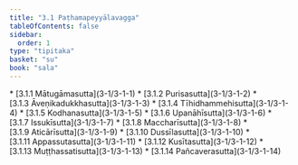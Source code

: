 ```yaml
---
title: "3.1 Paṭhamapeyyālavagga"
tableOfContents: false
sidebar:
  order: 1
type: "tipitaka"
basket: "su"
book: "sala"
---
```



<DynamicBreadcrumb />



<TableOfContents book="sala" section="3.1">
* [3.1.1 Mātugāmasutta](3-1/3-1-1)
* [3.1.2 Purisasutta](3-1/3-1-2)
* [3.1.3 Āveṇikadukkhasutta](3-1/3-1-3)
* [3.1.4 Tīhidhammehisutta](3-1/3-1-4)
* [3.1.5 Kodhanasutta](3-1/3-1-5)
* [3.1.6 Upanāhīsutta](3-1/3-1-6)
* [3.1.7 Issukīsutta](3-1/3-1-7)
* [3.1.8 Maccharīsutta](3-1/3-1-8)
* [3.1.9 Aticārīsutta](3-1/3-1-9)
* [3.1.10 Dussīlasutta](3-1/3-1-10)
* [3.1.11 Appassutasutta](3-1/3-1-11)
* [3.1.12 Kusītasutta](3-1/3-1-12)
* [3.1.13 Muṭṭhassatisutta](3-1/3-1-13)
* [3.1.14 Pañcaverasutta](3-1/3-1-14)
</TableOfContents>